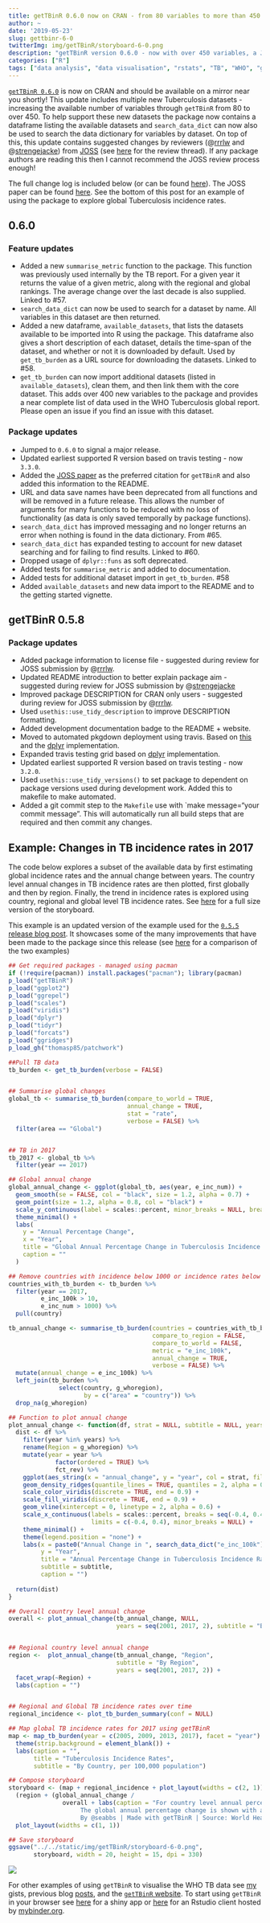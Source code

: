 ```yaml
---
title: getTBinR 0.6.0 now on CRAN - from 80 variables to more than 450!
author: ~
date: '2019-05-23'
slug: gettbinr-6-0
twitterImg: img/getTBinR/storyboard-6-0.png
description: "getTBinR version 0.6.0 - now with over 450 variables, a JOSS publication, and more summary functions. See the code example for some of the code streamlining."
categories: ["R"]
tags: ["data analysis", "data visualisation", "rstats", "TB", "WHO", "getTBinR", "infectious disease"]
---
```


[`getTBinR 0.6.0`](https://www.samabbott.co.uk/getTBinR/) is now on CRAN and should be available on a mirror near you shortly! This update includes multiple new Tuberculosis datasets - increasing the available number of variables through `getTBinR` from 80 to over 450. To help support these new datasets the package now contains a dataframe listing the available datasets and `search_data_dict` can now also be used to search the data dictionary for variables by dataset. On top of this, this update contains suggested changes by reviewers (@[rrrlw](https://github.com/rrrlw) and @[strengejacke](https://github.com/strengejacke)) from [JOSS](https://joss.theoj.org) (see [here](https://github.com/openjournals/joss-reviews/issues/1260) for the review thread). If any package authors are reading this then I cannot recommend the JOSS review process enough!

The full change log is included below (or can be found [here](https://www.samabbott.co.uk/getTBinR/news/index.html)). The JOSS paper can be found [here](https://doi.org/10.21105/joss.01260). See the bottom of this post for an example of using the package to explore global Tuberculosis incidence rates. 

## 0.6.0

### Feature updates

* Added a new `summarise_metric` function to the package. This function was previously used internally by the TB report. For a given year it returns the value of a given metric, along with the regional and global rankings. The average change over the last decade is also supplied. Linked to #57.
* `search_data_dict` can now be used to search for a dataset by name. All variables in this dataset are then returned.
* Added a new dataframe, `available_datasets`, that lists the datasets available to be imported into R using the package. This dataframe also gives a short description of each dataset, details the time-span of the dataset, and whether or not it is downloaded by default. Used by `get_tb_burden` as a URL source for downloading the datasets. Linked to #58.
* `get_tb_burden` can now import additional datasets (listed in `available_datasets`), clean them, and then link them with the core dataset. This adds over 400 new variables to the package and provides a near complete list of data used in the WHO Tuberculosis global report. Please open an issue if you find an issue with this dataset.

### Package updates

* Jumped to `0.6.0` to signal a major release.
* Updated earliest supported R version based on travis testing - now `3.3.0`. 
* Added the [JOSS paper](https://doi.org/10.21105/joss.01260) as the preferred citation for `getTBinR` and also added this information to the README.
* URL and data save names have been deprecated from all functions and will be removed in a future release. This allows the number of arguments for many functions to be reduced with no loss of functionality (as data is only saved temporally by package functions).
* `search_data_dict` has improved messaging and no longer returns an error when nothing is found in the data dictionary. From #65.
* `search_data_dict` has expanded testing to account for new dataset searching and for failing to find results. Linked to #60.
* Dropped usage of `dplyr::funs` as soft deprecated.
* Added tests for `summarise_metric` and added to documentation.
* Added tests for additional dataset import in `get_tb_burden`. #58
* Added `available_datasets` and new data import to the README and to the getting started vignette.

## getTBinR 0.5.8

### Package updates

* Added package information to license file - suggested during review for JOSS submission by @[rrrlw](https://github.com/rrrlw).
* Updated README introduction to better explain package aim -  suggested during review for JOSS submission by @[strengejacke](https://github.com/strengejacke)
* Improved package DESCRIPTION for CRAN only users - suggested during review for JOSS submission by @[rrrlw](https://github.com/rrrlw).
* Used `usethis::use_tidy_description` to improve DESCRIPTION formatting.
* Added development documentation badge to the README + website.
* Moved to automated pkgdown deployment using travis. Based on [this](https://pkgdown.r-lib.org/reference/deploy_site_github.html) and the [dplyr](https://github.com/tidyverse/dplyr/blob/master/.travis.yml) implementation.
* Expanded travis testing grid based on [dplyr](https://github.com/tidyverse/dplyr/blob/master/.travis.yml) implementation.
* Updated earliest supported R version based on travis testing - now `3.2.0`. 
* Used `usethis::use_tidy_versions()` to set package to dependent on package versions used during development work. Added this to makefile to make automated.
* Added a git commit step to the `Makefile` use with `make message="your commit message". This will automatically run all build steps that are required and then commit any changes. 


## Example: Changes in TB incidence rates in 2017

The code below explores a subset of the available data by first estimating global incidence rates and the annual change between years. The country level annual changes in TB incidence rates are then plotted, first globally and then by region. Finally, the trend in incidence rates is explored using country, regional and global level TB incidence rates. See [here](https://www.samabbott.co.uk/img/getTBinR/storyboard-6-0.png) for a full size version of the storyboard.

This example is an updated version of the example used for the [`0.5.5` release blog post](https://www.samabbott.co.uk/post/gettbinr-5-5/). It showcases some of the many improvements that have been made to the package since this release (see [here](https://gist.github.com/seabbs/5defcce1b90b3467318564b198ac33e5/revisions) for a comparison of the two examples)


```r
## Get required packages - managed using pacman
if (!require(pacman)) install.packages("pacman"); library(pacman)
p_load("getTBinR")
p_load("ggplot2")
p_load("ggrepel")
p_load("scales")
p_load("viridis")
p_load("dplyr")
p_load("tidyr")
p_load("forcats")
p_load("ggridges")
p_load_gh("thomasp85/patchwork")

##Pull TB data 
tb_burden <- get_tb_burden(verbose = FALSE) 


## Summarise global changes
global_tb <- summarise_tb_burden(compare_to_world = TRUE,
                                 annual_change = TRUE,
                                 stat = "rate",
                                 verbose = FALSE) %>% 
  filter(area == "Global")


## TB in 2017
tb_2017 <- global_tb %>% 
  filter(year == 2017)

## Global annual change
global_annual_change <- ggplot(global_tb, aes(year, e_inc_num)) +
  geom_smooth(se = FALSE, col = "black", size = 1.2, alpha = 0.7) +
  geom_point(size = 1.2, alpha = 0.8, col = "black") +
  scale_y_continuous(label = scales::percent, minor_breaks = NULL, breaks = seq(-0.025, 0, 0.0025)) +
  theme_minimal() +
  labs(
    y = "Annual Percentage Change",
    x = "Year",
    title = "Global Annual Percentage Change in Tuberculosis Incidence Rates",
    caption = ""
  )

## Remove countries with incidence below 1000 or incidence rates below 10 per 100,000 to reduce noise and cal country level annual change.
countries_with_tb_burden <- tb_burden %>% 
  filter(year == 2017,
         e_inc_100k > 10,
         e_inc_num > 1000) %>% 
  pull(country)

tb_annual_change <- summarise_tb_burden(countries = countries_with_tb_burden, 
                                        compare_to_region = FALSE, 
                                        compare_to_world = FALSE,
                                        metric = "e_inc_100k",
                                        annual_change = TRUE,
                                        verbose = FALSE) %>% 
  mutate(annual_change = e_inc_100k) %>% 
  left_join(tb_burden %>% 
              select(country, g_whoregion), 
                     by = c("area" = "country")) %>% 
  drop_na(g_whoregion)

## Function to plot annual change
plot_annual_change <- function(df, strat = NULL, subtitle = NULL, years = 2000:2017) {
  dist <- df %>% 
    filter(year %in% years) %>% 
    rename(Region = g_whoregion) %>% 
    mutate(year = year %>% 
             factor(ordered = TRUE) %>% 
             fct_rev) %>% 
    ggplot(aes_string(x = "annual_change", y = "year", col = strat, fill = strat)) +
    geom_density_ridges(quantile_lines = TRUE, quantiles = 2, alpha = 0.6) +
    scale_color_viridis(discrete = TRUE, end = 0.9) +
    scale_fill_viridis(discrete = TRUE, end = 0.9) +
    geom_vline(xintercept = 0, linetype = 2, alpha = 0.6) +
    scale_x_continuous(labels = scales::percent, breaks = seq(-0.4, 0.4, 0.1),
                       limits = c(-0.4, 0.4), minor_breaks = NULL) +
    theme_minimal() +
    theme(legend.position = "none") +
    labs(x = paste0("Annual Change in ", search_data_dict("e_inc_100k")$definition),
         y = "Year",
         title = "Annual Percentage Change in Tuberculosis Incidence Rates",
         subtitle = subtitle,
         caption = "")
  
  return(dist)
}

## Overall country level annual change
overall <- plot_annual_change(tb_annual_change, NULL,
                              years = seq(2001, 2017, 2), subtitle = "By Country") 


## Regional country level annual change
region <-  plot_annual_change(tb_annual_change, "Region",
                              subtitle = "By Region", 
                              years = seq(2001, 2017, 2)) + 
  facet_wrap(~Region) +
  labs(caption = "")


## Regional and Global TB incidence rates over time
regional_incidence <- plot_tb_burden_summary(conf = NULL)

## Map global TB incidence rates for 2017 using getTBinR
map <- map_tb_burden(year = c(2005, 2009, 2013, 2017), facet = "year") +
  theme(strip.background = element_blank()) +
  labs(caption = "",
       title = "Tuberculosis Incidence Rates",
       subtitle = "By Country, per 100,000 population")

## Compose storyboard
storyboard <- (map + regional_incidence + plot_layout(widths = c(2, 1))) /
  (region + (global_annual_change /
               overall + labs(caption = "For country level annual percentages change countries with incidence above 1000 and an incidence rate above 10 per 100,000 are shown.
                    The global annual percentage change is shown with a LOESS fit. 
                    By @seabbs | Made with getTBinR | Source: World Health Organisation")) + plot_layout(widths = c(2, 1))) +
  plot_layout(widths = c(1, 1))

## Save storyboard
ggsave("../../static/img/getTBinR/storyboard-6-0.png",
       storyboard, width = 20, height = 15, dpi = 330)
```


![](/img/getTBinR/storyboard-6-0.png)

For other examples of using `getTBinR` to visualise the WHO TB data see [my](https://gist.github.com/seabbs) gists, previous blog [posts](https://www.samabbott.co.uk/tags/who/), and the [`getTBinR` website](https://www.samabbott.co.uk/getTBinR/). To start using `getTBinR` in your browser see [here](http://www.seabbs.co.uk/shiny/ExploreGlobalTB/) for a shiny app or [here](https://mybinder.org/v2/gh/seabbs/getTBinR/master?urlpath=rstudio) for an Rstudio client hosted by [mybinder.org](https://mybinder.org).
